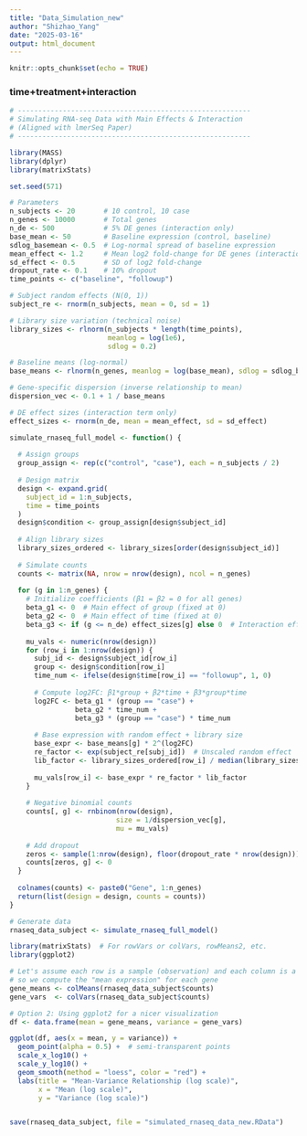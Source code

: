 ```yaml
---
title: "Data_Simulation_new"
author: "Shizhao_Yang"
date: "2025-03-16"
output: html_document
---
```


```r
knitr::opts_chunk$set(echo = TRUE)
```

### time+treatment+interaction

```r
# ---------------------------------------------------------
# Simulating RNA-seq Data with Main Effects & Interaction
# (Aligned with lmerSeq Paper)
# ---------------------------------------------------------

library(MASS)
library(dplyr)
library(matrixStats)

set.seed(571)

# Parameters
n_subjects <- 20       # 10 control, 10 case
n_genes <- 10000       # Total genes
n_de <- 500            # 5% DE genes (interaction only)
base_mean <- 50        # Baseline expression (control, baseline)
sdlog_basemean <- 0.5  # Log-normal spread of baseline expression
mean_effect <- 1.2     # Mean log2 fold-change for DE genes (interaction)
sd_effect <- 0.5       # SD of log2 fold-change
dropout_rate <- 0.1    # 10% dropout
time_points <- c("baseline", "followup")

# Subject random effects (N(0, 1))
subject_re <- rnorm(n_subjects, mean = 0, sd = 1)

# Library size variation (technical noise)
library_sizes <- rlnorm(n_subjects * length(time_points), 
                        meanlog = log(1e6), 
                        sdlog = 0.2)

# Baseline means (log-normal)
base_means <- rlnorm(n_genes, meanlog = log(base_mean), sdlog = sdlog_basemean)

# Gene-specific dispersion (inverse relationship to mean)
dispersion_vec <- 0.1 + 1 / base_means

# DE effect sizes (interaction term only)
effect_sizes <- rnorm(n_de, mean = mean_effect, sd = sd_effect)

simulate_rnaseq_full_model <- function() {
  
  # Assign groups
  group_assign <- rep(c("control", "case"), each = n_subjects / 2)
  
  # Design matrix
  design <- expand.grid(
    subject_id = 1:n_subjects,
    time = time_points
  )
  design$condition <- group_assign[design$subject_id]
  
  # Align library sizes
  library_sizes_ordered <- library_sizes[order(design$subject_id)]
  
  # Simulate counts
  counts <- matrix(NA, nrow = nrow(design), ncol = n_genes)
  
  for (g in 1:n_genes) {
    # Initialize coefficients (β1 = β2 = 0 for all genes)
    beta_g1 <- 0  # Main effect of group (fixed at 0)
    beta_g2 <- 0  # Main effect of time (fixed at 0)
    beta_g3 <- if (g <= n_de) effect_sizes[g] else 0  # Interaction effect
    
    mu_vals <- numeric(nrow(design))
    for (row_i in 1:nrow(design)) {
      subj_id <- design$subject_id[row_i]
      group <- design$condition[row_i]
      time_num <- ifelse(design$time[row_i] == "followup", 1, 0)
      
      # Compute log2FC: β1*group + β2*time + β3*group*time
      log2FC <- beta_g1 * (group == "case") + 
                beta_g2 * time_num + 
                beta_g3 * (group == "case") * time_num
      
      # Base expression with random effect + library size
      base_expr <- base_means[g] * 2^(log2FC)
      re_factor <- exp(subject_re[subj_id])  # Unscaled random effect
      lib_factor <- library_sizes_ordered[row_i] / median(library_sizes)
      
      mu_vals[row_i] <- base_expr * re_factor * lib_factor
    }
    
    # Negative binomial counts
    counts[, g] <- rnbinom(nrow(design), 
                          size = 1/dispersion_vec[g], 
                          mu = mu_vals)
    
    # Add dropout
    zeros <- sample(1:nrow(design), floor(dropout_rate * nrow(design)))
    counts[zeros, g] <- 0
  }
  
  colnames(counts) <- paste0("Gene", 1:n_genes)
  return(list(design = design, counts = counts))
}

# Generate data
rnaseq_data_subject <- simulate_rnaseq_full_model()
```

```r

library(matrixStats)  # For rowVars or colVars, rowMeans2, etc.
library(ggplot2)

# Let's assume each row is a sample (observation) and each column is a gene
# so we compute the "mean expression" for each gene
gene_means <- colMeans(rnaseq_data_subject$counts)
gene_vars  <- colVars(rnaseq_data_subject$counts)

# Option 2: Using ggplot2 for a nicer visualization
df <- data.frame(mean = gene_means, variance = gene_vars)

ggplot(df, aes(x = mean, y = variance)) +
  geom_point(alpha = 0.5) +  # semi-transparent points
  scale_x_log10() +
  scale_y_log10() +
  geom_smooth(method = "loess", color = "red") +
  labs(title = "Mean-Variance Relationship (log scale)",
       x = "Mean (log scale)",
       y = "Variance (log scale)")

```



```r

```

```r
save(rnaseq_data_subject, file = "simulated_rnaseq_data_new.RData")
```

```r

```

```r

```

```r

```


```r

```

```r

```


```r

```

```r

```

```r

```
